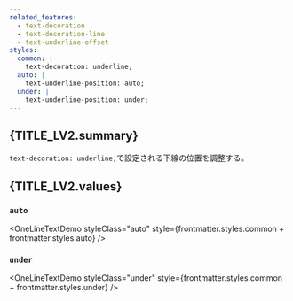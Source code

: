 ```yaml
---
related_features:
  - text-decoration
  - text-decoration-line
  - text-underline-offset
styles:
  common: |
    text-decoration: underline;
  auto: |
    text-underline-position: auto;
  under: |
    text-underline-position: under;
---
```



## {TITLE_LV2.summary}

`text-decoration: underline;`で設定される下線の位置を調整する。

## {TITLE_LV2.values}

### `auto`

<OneLineTextDemo styleClass="auto" style={frontmatter.styles.common + frontmatter.styles.auto} />

### `under`

<OneLineTextDemo styleClass="under" style={frontmatter.styles.common + frontmatter.styles.under} />